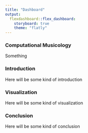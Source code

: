 ```yaml
---
title: "Dashboard"
output: 
  flexdashboard::flex_dashboard:
    storyboard: true
    theme: "flatly"
---
```


### Computational Musicology
 
Something

### Introduction

Here will be some kind of introduction

### Visualization 

Here will be some kind of visualization

### Conclusion

Here will be some kind of conclusion